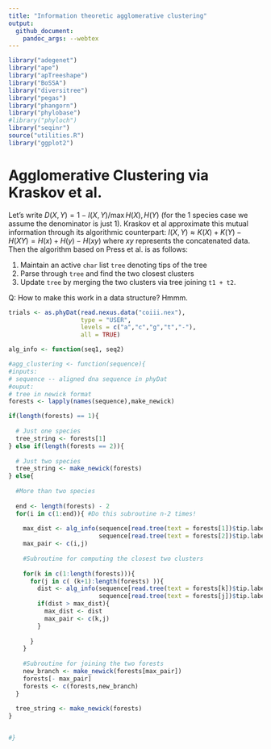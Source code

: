 ```yaml
---
title: "Information theoretic agglomerative clustering"
output:
  github_document:
    pandoc_args: --webtex
---
```


```r
library("adegenet")
library("ape")
library("apTreeshape")
library("BoSSA")
library("diversitree")
library("pegas")
library("phangorn")
library("phylobase")
#library("phyloch")
library("seqinr")
source("utilities.R")
library("ggplot2")
```

# Agglomerative Clustering via Kraskov et al.

Let's write $D(X,Y) = 1 - I(X,Y)/\max{H(X), H(Y)}$ (for the 1 species case we assume the denominator is just 1). Kraskov et al approximate this mutual information through its algorithmic counterpart: $I(X,Y) \approx K(X) + K(Y) - H(XY) = H(x) + H(y) - H(xy)$ where $xy$ represents the concatenated data. Then the algorithm based on Press et al. is as follows: 

1. Maintain an active `char` list `tree` denoting tips of the tree
2. Parse through `tree` and find the two closest clusters 
3. Update `tree` by merging the two clusters via tree joining `t1 + t2`. 

Q: How to make this work in a data structure? Hmmm. 

```r
trials <- as.phyDat(read.nexus.data("coiii.nex"), 
                    type = "USER", 
                    levels = c("a","c","g","t","-"),
                    all = TRUE)
```
```r
alg_info <- function(seq1, seq2)

```


```r
#agg_clustering <- function(sequence){
#inputs: 
# sequence -- aligned dna sequence in phyDat
#ouput:
# tree in newick format 
forests <- lapply(names(sequence),make_newick)

if(length(forests) == 1){
  
  # Just one species 
  tree_string <- forests[1]
} else if(length(forests == 2)){
  
  # Just two species 
  tree_string <- make_newick(forests)
} else{
  
  #More than two species 
  
  end <- length(forests) - 2 
  for(i in c(1:end)){ #Do this subroutine n-2 times! 
    
    max_dist <- alg_info(sequence[read.tree(text = forests[1])$tip.label], 
                         sequence[read.tree(text = forests[2])$tip.label])
    max_pair <- c(i,j)
    
    #Subroutine for computing the closest two clusters 
    
    for(k in c(1:length(forests))){
      for(j in c( (k+1):length(forests) )){
        dist <- alg_info(sequence[read.tree(text = forests[k])$tip.label], 
                         sequence[read.tree(text = forests[j])$tip.label])
        if(dist > max_dist){
          max_dist <- dist
          max_pair <- c(k,j)
        }
        
      }
    }
    
    #Subroutine for joining the two forests 
    new_branch <- make_newick(forests[max_pair])
    forests[- max_pair]
    forests <- c(forests,new_branch)
  }
  
  tree_string <- make_newick(forests)
}


#}
```

